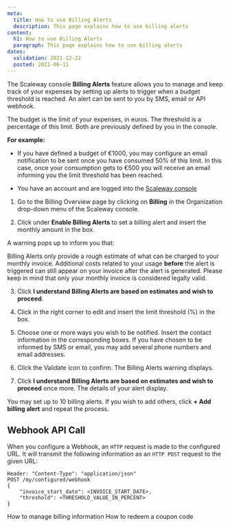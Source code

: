```yaml
---
meta:
  title: How to use Billing Alerts
  description: This page explains how to use billing alerts
content:
  h1: How to use Billing Alerts
  paragraph: This page explains how to use billing alerts
dates:
  validation: 2021-12-22
  posted: 2021-06-11
---
```


The Scaleway console **Billing Alerts** feature allows you to manage and keep track of your expenses by setting up alerts to trigger when a budget threshold is reached. An alert can be sent to you by SMS, email or API webhook.

The budget is the limit of your expenses, in euros. The threshold is a percentage of this limit. Both are previously defined by you in the console.

**For example:**

  - If you have defined a budget of €1000, you may configure an email notification to be sent once you have consumed 50% of this limit. In this case, once your consumption gets to €500 you will receive an email informing you the limit threshold has been reached.

<Message type="requirement">

  - You have an account and are logged into the [Scaleway console](https://console.scaleway.com) 

</Message>


1. Go to the Billing Overview page by clicking on **Billing** in the Organization drop-down menu of the Scaleway console.

2. Click <Icon name="toggle" /> under **Enable Billing Alerts** to set a billing alert and insert the monthly amount in the box.

  A warning pops up to inform you that:

  <Message type="important">

  Billing Alerts only provide a rough estimate of what can be charged to your monthly invoice. Additional costs related to your usage **before** the alert is triggered can still appear on your invoice after the alert is generated. Please keep in mind that only your monthly invoice is considered legally valid.

  </Message>

3. Click **I understand Billing Alerts are based on estimates and wish to proceed**.
  <Lightbox src="scaleway-billing-alerts-warning.png" />

4. Click <Icon name="edit" /> in the right corner to edit and insert the limit threshold (%) in the box.

5. Choose one or more ways you wish to be notified. Insert the contact information in the corresponding boxes. If you have chosen to be informed by SMS or email, you may add several phone numbers and email addresses.
  <Lightbox src="scaleway-configuring-billing-alerts.png" />

6. Click the Validate icon to confirm. The Billing Alerts warning displays.

7. Click **I understand Billing Alerts are based on estimates and wish to proceed** once more. The details of your alert display.

You may set up to 10 billing alerts. If you wish to add others, click **+ Add billing alert** and repeat the process.

## Webhook API Call

When you configure a Webhook, an `HTTP` request is made to the configured URL. It will transmit the following information as an `HTTP POST` request to the given URL:

```
Header: "Content-Type": "application/json"
POST /my/configured/webhook
{
    "invoice_start_date": <INVOICE_START_DATE>,
    "threshold": <THRESHOLD_VALUE_IN_PERCENT>
}
```

<Navigation title="See Also">
  <PreviousButton to="/console/my-account/how-to/manage-billing-information/">How to manage billing information</PreviousButton>
  <NextButton to="/console/my-account/how-to/redeem-coupon-code/">How to redeem a coupon code</NextButton>
</Navigation>
